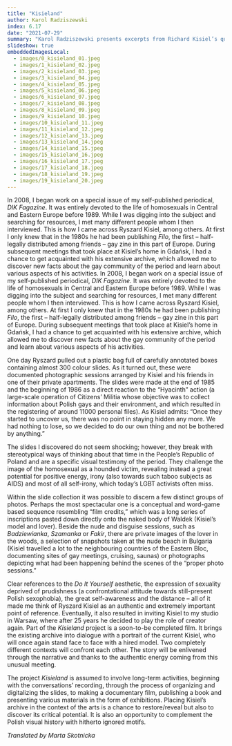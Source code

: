 ```yaml
---
title: "Kisieland"
author: Karol Radziszewski
index: 6.17
date: "2021-07-29"
summary: "Karol Radziszewski presents excerpts from Richard Kisiel’s queer slide archive and his own work on the archive."
slideshow: true
embeddedImagesLocal:
  - images/0_kisieland_01.jpeg
  - images/1_kisieland_02.jpeg
  - images/2_kisieland_03.jpeg
  - images/3_kisieland_04.jpeg
  - images/4_kisieland_05.jpeg
  - images/5_kisieland_06.jpeg
  - images/6_kisieland_07.jpeg
  - images/7_kisieland_08.jpeg
  - images/8_kisieland_09.jpeg
  - images/9_kisieland_10.jpeg
  - images/10_kisieland_11.jpeg
  - images/11_kisieland_12.jpeg
  - images/12_kisieland_13.jpeg
  - images/13_kisieland_14.jpeg
  - images/14_kisieland_15.jpeg
  - images/15_kisieland_16.jpeg
  - images/16_kisieland_17.jpeg
  - images/17_kisieland_18.jpeg
  - images/18_kisieland_19.jpeg
  - images/19_kisieland_20.jpeg
---
```


<TitleSlide title="Kisieland" subtitle="Karol Radziszewski" />

<TextSlide>

In 2008, I began work on a special issue of my self-published periodical, _DIK Fagazine_. It was entirely devoted to the life of homosexuals in Central and Eastern Europe before 1989. While I was digging into the subject and searching for resources, I met many different people whom I then interviewed. This is how I came across Ryszard Kisiel, among others. At first I only knew that in the 1980s he had been publishing _Filo_, the first – half-legally distributed among friends – gay zine in this part of Europe. During subsequent meetings that took place at Kisiel’s home in Gdańsk, I had a chance to get acquainted with his extensive archive, which allowed me to discover new facts about the gay community of the period and learn about various aspects of his activities.
In 2008, I began work on a special issue of my self-published periodical, _DIK Fagazine_. It was entirely devoted to the life of homosexuals in Central and Eastern Europe before 1989. While I was digging into the subject and searching for resources, I met many different people whom I then interviewed. This is how I came across Ryszard Kisiel, among others. At first I only knew that in the 1980s he had been publishing _Filo_, the first – half-legally distributed among friends – gay zine in this part of Europe. During subsequent meetings that took place at Kisiel’s home in Gdańsk, I had a chance to get acquainted with his extensive archive, which allowed me to discover new facts about the gay community of the period and learn about various aspects of his activities.

</TextSlide>

<FullscreenImageSlide
  image={props.localImages[0]}
  caption="Slide from the archive of Ryszard Kisiel."
/>

<TextSlide>

One day Ryszard pulled out a plastic bag full of carefully annotated boxes containing almost 300 colour slides. As it turned out, these were documented photographic sessions arranged by Kisiel and his friends in one of their private apartments. The slides were made at the end of 1985 and the beginning of 1986 as a direct reaction to the “Hyacinth” action (a large-scale operation of Citizens’ Militia whose objective was to collect information about Polish gays and their environment, and which resulted in the registering of around 11000 personal files). As Kisiel admits: “Once they started to uncover us, there was no point in staying hidden any more. We had nothing to lose, so we decided to do our own thing and not be bothered by anything.”

</TextSlide>

<ViewportImageSlide>
  <ViewportImage
    image={props.localImages[4]}
    caption="Slide from the archive of Ryszard Kisiel."
  ></ViewportImage>
</ViewportImageSlide>

<ViewportImageSlide>
  <ViewportImage
    image={props.localImages[5]}
    caption="Slide from the archive of Ryszard Kisiel."
  ></ViewportImage>
</ViewportImageSlide>

<TextSlide>

The slides I discovered do not seem shocking; however, they break with stereotypical ways of thinking about that time in the People’s Republic of Poland and are a specific visual testimony of the period. They challenge the image of the homosexual as a hounded victim, revealing instead a great potential for positive energy, irony (also towards such taboo subjects as AIDS) and most of all self-irony, which today’s LGBT activists often miss.

</TextSlide>

<CarouselSlide>
  <Carousel
    images={[
      props.localImages[6],
      props.localImages[7],
      props.localImages[8],
      props.localImages[9],
      props.localImages[10],
    ]}
    captions={[
      "Slide from the archive of Ryszard Kisiel.",
      "Slide from the archive of Ryszard Kisiel.",
      "Slide from the archive of Ryszard Kisiel.",
      "Slide from the archive of Ryszard Kisiel.",
      "Slide from the archive of Ryszard Kisiel.",
    ]}
  />
</CarouselSlide>

<TextSlide>

Within the slide collection it was possible to discern a few distinct groups of photos. Perhaps the most spectacular one is a conceptual and word-game based sequence resembling “film credits,” which was a long series of inscriptions pasted down directly onto the naked body of Waldek (Kisiel’s model and lover). Beside the nude and disguise sessions, such as _Badziewianka_, _Szamanka_ or _Fakir_, there are private images of the lover in the woods, a selection of snapshots taken at the nude beach in Bulgaria (Kisiel travelled a lot to the neighbouring countries of the Eastern Bloc, documenting sites of gay meetings, cruising, saunas) or photographs depicting what had been happening behind the scenes of the “proper photo sessions.”

</TextSlide>

<CarouselSlide>
  <Carousel
    images={[props.localImages[1], props.localImages[2], props.localImages[3]]}
    captions={[
      "Slide from the archive of Ryszard Kisiel.",
      "Slide from the archive of Ryszard Kisiel.",
      "Slide from the archive of Ryszard Kisiel.",
    ]}
  />
</CarouselSlide>

<TextSlide>

Clear references to the _Do It Yourself_ aesthetic, the expression of sexuality deprived of prudishness (a confrontational attitude towards still-present Polish sexophobia), the great self-awareness and the distance – all of it made me think of Ryszard Kisiel as an authentic and extremely important point of reference. Eventually, it also resulted in inviting Kisiel to my studio in Warsaw, where after 25 years he decided to play the role of creator again. Part of the _Kisieland_ project is a soon-to-be completed film. It brings the existing archive into dialogue with a portrait of the current Kisiel, who will once again stand face to face with a hired model. Two completely different contexts will confront each other. The story will be enlivened through the narrative and thanks to the authentic energy coming from this unusual meeting.

</TextSlide>

<SplitSlide rightSticky>
  <CenterImageSlide
    image={props.localImages[12]}
    caption="Slide from the archive of Ryszard Kisiel."
  />
  <CenterImageSlide
    image={props.localImages[13]}
    caption="Slide from the archive of Ryszard Kisiel."
  />
</SplitSlide>

<SplitSlide rightSticky>
  <CenterImageSlide
    image={props.localImages[11]}
    caption="Slide from the archive of Ryszard Kisiel."
  />
  <CenterImageSlide
    image={props.localImages[18]}
    caption="Slide from the archive of Ryszard Kisiel."
  />
</SplitSlide>

<TextSlide>

The project _Kisieland_ is assumed to involve long-term activities, beginning with the conversations’ recording, through the process of organizing and digitalizing the slides, to making a documentary film, publishing a book and presenting various materials in the form of exhibitions. Placing Kisiel’s archive in the context of the arts is a chance to restore/reveal but also to discover its critical potential. It is also an opportunity to complement the Polish visual history with hitherto ignored motifs.

_Translated by Marta Skotnicka_

</TextSlide>

<CarouselSlide>
  <Carousel
    images={[
      props.localImages[14],
      props.localImages[15],
      props.localImages[17],
      props.localImages[16],
      props.localImages[19],
    ]}
    captions={[
      "Slide from the archive of Ryszard Kisiel.",
      "Slide from the archive of Ryszard Kisiel.",
      "Slide from the archive of Ryszard Kisiel.",
      "Slide from the archive of Ryszard Kisiel.",
      "Slide from the archive of Ryszard Kisiel.",
    ]}
  />
</CarouselSlide>
